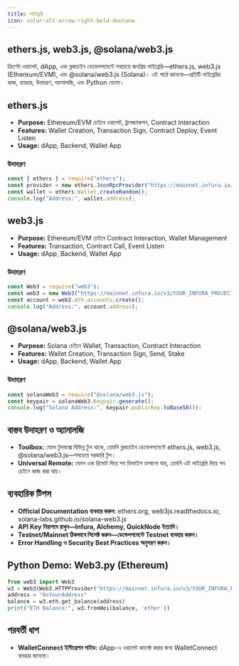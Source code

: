 ```yaml
---
title: লাইব্রেরি
icon: solar:alt-arrow-right-bold-duotone
---
```


## ethers.js, web3.js, @solana/web3.js

ক্রিপ্টো ওয়ালেট, dApp, এবং ব্লকচেইন ডেভেলপমেন্টে সবচেয়ে জনপ্রিয় লাইব্রেরি—ethers.js, web3.js (Ethereum/EVM), এবং @solana/web3.js (Solana)। এই পাঠে জানবো—প্রতিটি লাইব্রেরির কাজ, ব্যবহার, উদাহরণ, অ্যানালজি, এবং Python ডেমো।

## ethers.js
- **Purpose:** Ethereum/EVM চেইনে ওয়ালেট, ট্রানজ্যাকশন, Contract Interaction
- **Features:** Wallet Creation, Transaction Sign, Contract Deploy, Event Listen
- **Usage:** dApp, Backend, Wallet App

### উদাহরণ
```javascript
const { ethers } = require("ethers");
const provider = new ethers.JsonRpcProvider("https://mainnet.infura.io/v3/YOUR_INFURA_PROJECT_ID");
const wallet = ethers.Wallet.createRandom();
console.log("Address:", wallet.address);
```

## web3.js
- **Purpose:** Ethereum/EVM চেইনে Contract Interaction, Wallet Management
- **Features:** Transaction, Contract Call, Event Listen
- **Usage:** dApp, Backend, Wallet App

### উদাহরণ
```javascript
const Web3 = require("web3");
const web3 = new Web3("https://mainnet.infura.io/v3/YOUR_INFURA_PROJECT_ID");
const account = web3.eth.accounts.create();
console.log("Address:", account.address);
```

## @solana/web3.js
- **Purpose:** Solana চেইনে Wallet, Transaction, Contract Interaction
- **Features:** Wallet Creation, Transaction Sign, Send, Stake
- **Usage:** dApp, Backend, Wallet App

### উদাহরণ
```javascript
const solanaWeb3 = require("@solana/web3.js");
const keypair = solanaWeb3.Keypair.generate();
console.log("Solana Address:", keypair.publicKey.toBase58());
```

## বাস্তব উদাহরণ ও অ্যানালজি
- **Toolbox:** যেমন টুলবক্সে বিভিন্ন টুল থাকে, তেমনি ব্লকচেইন ডেভেলপমেন্টে ethers.js, web3.js, @solana/web3.js—সবচেয়ে দরকারি টুল।
- **Universal Remote:** যেমন এক রিমোট দিয়ে সব ডিভাইস চালানো যায়, তেমনি এই লাইব্রেরি দিয়ে সব চেইনে কাজ করা যায়।

## ব্যবহারিক টিপস
- **Official Documentation ব্যবহার করুন:** ethers.org, web3js.readthedocs.io, solana-labs.github.io/solana-web3.js
- **API Key নিরাপদে রাখুন—Infura, Alchemy, QuickNode ইত্যাদি।**
- **Testnet/Mainnet ঠিকভাবে সিলেক্ট করুন—ডেভেলপমেন্টে Testnet ব্যবহার করুন।**
- **Error Handling ও Security Best Practices অনুসরণ করুন।**

## Python Demo: Web3.py (Ethereum)
```python
from web3 import Web3
w3 = Web3(Web3.HTTPProvider("https://mainnet.infura.io/v3/YOUR_INFURA_PROJECT_ID"))
address = "0xYourAddress"
balance = w3.eth.get_balance(address)
print("ETH Balance:", w3.fromWei(balance, 'ether'))
```

## পরবর্তী ধাপ
- **WalletConnect ইন্টিগ্রেশন গাইড:** dApp-এ ওয়ালেট কানেক্ট করার জন্য WalletConnect ব্যবহার জানবো।
